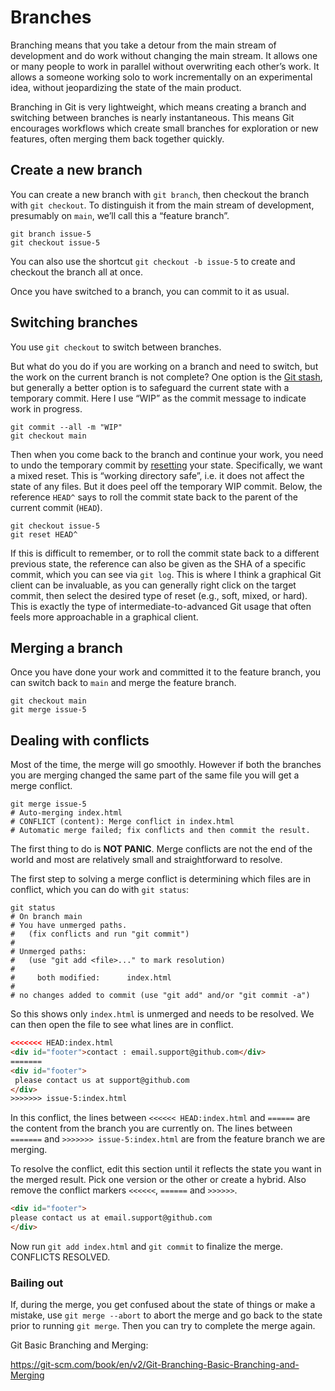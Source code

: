 # Branches {#sec-git-branches}

Branching means that you take a detour from the main stream of development and
do work without changing the main stream.
It allows one or many people to work in parallel without overwriting each other's work.
It allows a someone working solo to work incrementally on an experimental idea, without jeopardizing the state of the main product.

Branching in Git is very lightweight, which means creating a branch and
switching between branches is nearly instantaneous.
This means Git encourages workflows which create small branches for exploration or new features, often merging them back together quickly.

## Create a new branch

You can create a new branch with `git branch`, then checkout the branch with `git checkout`.
To distinguish it from the main stream of development, presumably on `main`, we'll call this a "feature branch".

```console
git branch issue-5
git checkout issue-5
```

You can also use the shortcut `git checkout -b issue-5` to create and checkout the branch all at once.

Once you have switched to a branch, you can commit to it as usual.

## Switching branches

You use `git checkout` to switch between branches.

But what do you do if you are working on a branch and need to switch,
but the work on the current branch is not complete?
One option is the [Git stash](https://git-scm.com/book/en/v2/ch00/_git_stashing), but generally a better option is to safeguard the current state with a temporary commit.
Here I use "WIP" as the commit message to indicate work in progress.

```console
git commit --all -m "WIP"
git checkout main
```

Then when you come back to the branch and continue your work, you
need to undo the temporary commit by [resetting](sec-reset) your state.
Specifically, we want a mixed reset.
This is "working directory safe", i.e. it does not affect the state of any files.
But it does peel off the temporary WIP commit.
Below, the reference `HEAD^` says to roll the commit state back to the parent of the current commit (`HEAD`).

```console
git checkout issue-5
git reset HEAD^
```

If this is difficult to remember, or to roll the commit state back to a different previous state, the reference can also be given as the SHA of a specific commit, which you can see via `git log`.
This is where I think a graphical Git client can be invaluable, as you can generally right click on the target commit, then select the desired type of reset (e.g., soft, mixed, or hard).
This is exactly the type of intermediate-to-advanced Git usage that often feels more approachable in a graphical client.

## Merging a branch

Once you have done your work and committed it to the feature branch, you can switch back to `main` and merge the feature branch.

```console
git checkout main
git merge issue-5
```

## Dealing with conflicts

Most of the time, the merge will go smoothly.
However if both the branches you are merging changed the same part of the same file you will get a merge conflict.

```console
git merge issue-5
# Auto-merging index.html
# CONFLICT (content): Merge conflict in index.html
# Automatic merge failed; fix conflicts and then commit the result.
```

The first thing to do is **NOT PANIC**.
Merge conflicts are not the end of the world and most are relatively small and straightforward to resolve.

The first step to solving a merge conflict is determining which files are in
conflict, which you can do with `git status`:

```shell
git status
# On branch main
# You have unmerged paths.
#   (fix conflicts and run "git commit")
# 
# Unmerged paths:
#   (use "git add <file>..." to mark resolution)
# 
#     both modified:      index.html
# 
# no changes added to commit (use "git add" and/or "git commit -a")
```

So this shows only `index.html` is unmerged and needs to be resolved.
We can then open the file to see what lines are in conflict.

```html
<<<<<<< HEAD:index.html
<div id="footer">contact : email.support@github.com</div>
=======
<div id="footer">
 please contact us at support@github.com
</div>
>>>>>>> issue-5:index.html
```

In this conflict, the lines between `<<<<<< HEAD:index.html` and `======` are
the content from the branch you are currently on.
The lines between `=======` and `>>>>>>> issue-5:index.html` are from the feature branch we are merging.

To resolve the conflict, edit this section until it reflects the state you want in the merged result.
Pick one version or the other or create a hybrid.
Also remove the conflict markers `<<<<<<`, `======` and `>>>>>>`.

```html
<div id="footer">
please contact us at email.support@github.com
</div>
```

Now run `git add index.html` and `git commit` to finalize the merge.
CONFLICTS RESOLVED.

### Bailing out

If, during the merge, you get confused about the state of things or make a
mistake, use `git merge --abort` to abort the merge and go back to the state
prior to running `git merge`.
Then you can try to complete the merge again.

Git Basic Branching and Merging:

<https://git-scm.com/book/en/v2/Git-Branching-Basic-Branching-and-Merging>

